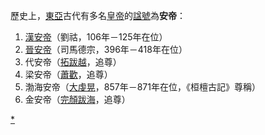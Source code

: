 歷史上，[[東亞|東亞]]古代有多名[[皇帝|皇帝]]的[[諡號|諡號]]為'''安帝'''：

#[[漢安帝|漢安帝]]（劉祜，106年－125年在位）
#[[晉安帝|晉安帝]]（司馬德宗，396年－418年在位）
#代安帝（[[拓跋越|拓跋越]]，追尊）
#梁安帝（[[蕭歡|蕭歡]]，追尊）
#渤海安帝（[[大虔晃|大虔晃]]，857年－871年在位，《桓檀古記》尊稱）
#金安帝（[[完顏跋海|完顏跋海]]，追尊）

{{disambig}}


[[Category:諡安|*]]